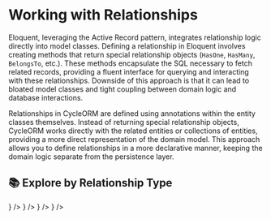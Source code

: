 
# Working with Relationships

Eloquent, leveraging the Active Record pattern, integrates relationship logic directly into model classes. Defining a relationship in Eloquent involves creating methods that return special relationship objects (`HasOne`, `HasMany`, `BelongsTo`, etc.). These methods encapsulate the SQL necessary to fetch related records, providing a fluent interface for querying and interacting with these relationships. Downside of this approach is that it can lead to bloated model classes and tight coupling between domain logic and database interactions.

Relationships in CycleORM are defined using annotations within the entity classes themselves. Instead of returning special relationship objects, CycleORM works directly with the related entities or collections of entities, providing a more direct representation of the domain model. This approach allows you to define relationships in a more declarative manner, keeping the domain logic separate from the persistence layer.

## 📚 Explore by Relationship Type

<Cards>
    <Card
        title="Has One"
        href="/working-relationships/has-one"
        children=""
        icon={<BookOpenIcon className="h-5 w-5 text-gray-500" />}
    />
    <Card
        title="Has Many"
        href="/working-relationships/has-many"
        children=""
        icon={<BookOpenIcon className="h-5 w-5 text-gray-500" />}
    />
    <Card
        title="Belongs To"
        href="/working-relationships/belongs-to"
        children=""
        icon={<BookOpenIcon className="h-5 w-5 text-gray-500" />}
    />
    <Card
        title="Many to Many"
        href="/working-relationships/many-to-many"
        children=""
        icon={<BookOpenIcon className="h-5 w-5 text-gray-500" />}
    />
</Cards>
